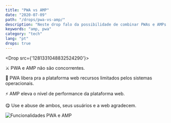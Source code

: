 ```yaml
---
title: "PWA vs AMP"
date: "2020-07-09"
path: "/drops/pwa-vs-amp/"
description: "Neste drop falo da possibilidade de combinar PWAs e AMPs para melhores resultados em ambas soluções."
keywords: "amp, pwa"
category: "tech"
lang: "pt"
drops: true
---
```



<Drop src={'1281331048832524290'}>

⚔️ PWA e AMP não são concorrentes.

🤖 PWA libera pra a plataforma web recursos limitados pelos sistemas operacionais.

⚡️ AMP eleva o nível de performance da plataforma web.

😋 Use e abuse de ambos, seus usuários e a web agradecem.

![Funcionalidades PWA e AMP](https://pbs.twimg.com/media/EcgzzH0XsAAfwM8?format=jpg&name=small)

</Drop>
